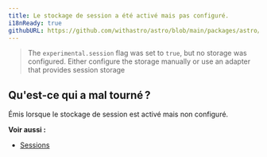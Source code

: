 ```yaml
---
title: Le stockage de session a été activé mais pas configuré.
i18nReady: true
githubURL: https://github.com/withastro/astro/blob/main/packages/astro/src/core/errors/errors-data.ts
---
```


> The `experimental.session` flag was set to `true`, but no storage was configured. Either configure the storage manually or use an adapter that provides session storage

## Qu'est-ce qui a mal tourné ?
Émis lorsque le stockage de session est activé mais non configuré.

**Voir aussi :**
- [Sessions](/fr/guides/sessions/)
